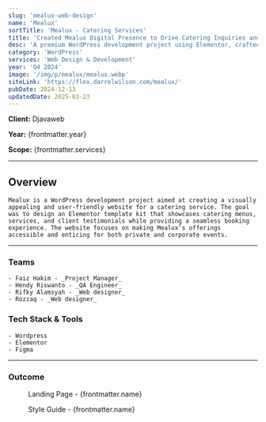 ```yaml
---
slug: 'mealux-web-design'
name: 'Mealux'
sortTitle: 'Mealux - Catering Services'
title: 'Created Mealux Digital Presence to Drive Catering Inquiries and Bookings'
desc: 'A premium WordPress development project using Elementor, crafted as a sleek template kit for catering services with interactive menus and easy booking.'
category: 'WordPress'
services: 'Web Design & Development'
year: 'Q4 2024'
image: '/img/p/mealux/mealux.webp'
siteLink: 'https://flex.darrelwilson.com/mealux/'
pubDate: 2024-12-13
updatedDate: 2025-03-23
---
```



**Client:** Djavaweb

**Year:** {frontmatter.year}

**Scope:** {frontmatter.services}

---


## Overview

    Mealux is a WordPress development project aimed at creating a visually appealing and user-friendly website for a catering service. The goal was to design an Elementor template kit that showcases catering menus, services, and client testimonials while providing a seamless booking experience. The website focuses on making Mealux’s offerings accessible and enticing for both private and corporate events.

---

### Teams

    - Faiz Hakim - _Project Manager_
    - Hendy Riswanto - _QA Engineer_
    - Rifky Alamsyah - _Web designer_
    - Rozzaq - _Web designer_

### Tech Stack & Tools

    - Wordpress
    - Elementor
    - Figma

---

### Outcome

<figure>
  <Picture
    src={landingPage}
    alt='high fidelity design'
    formats={['avif', 'webp']}
  />
  <figcaption class='text-center'>
    Landing Page - {frontmatter.name}
  </figcaption>
</figure>

<figure>
  <Picture
    src={styleGuide}
    alt='high fidelity design'
    formats={['avif', 'webp']}
  />
  <figcaption class='text-center'>
    Style Guide - {frontmatter.name}
  </figcaption>
</figure>